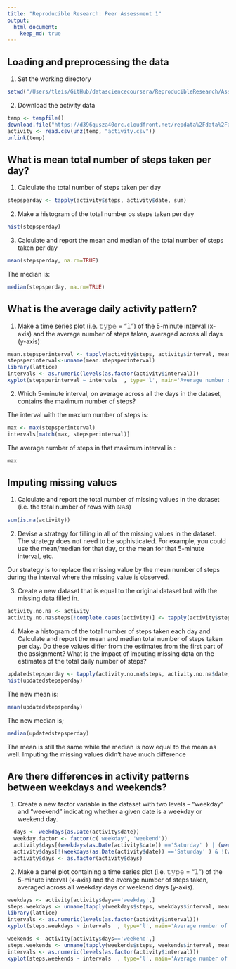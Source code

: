 ```yaml
---
title: "Reproducible Research: Peer Assessment 1"
output: 
  html_document:
    keep_md: true
---
```



## Loading and preprocessing the data

1. Set the working directory
```r
setwd("/Users/tleis/GitHub/datasciencecoursera/ReproducibleResearch/Assignment2")
```

2. Download the activity data
```r
temp <- tempfile()
download.file("https://d396qusza40orc.cloudfront.net/repdata%2Fdata%2Factivity.zip", temp)
activity <- read.csv(unz(temp, "activity.csv"))
unlink(temp)
```

## What is mean total number of steps taken per day?

1. Calculate the total number of steps taken per day
```r
stepsperday <- tapply(activity$steps, activity$date, sum)
```

2. Make a histogram of the total number os steps taken per day
```r
hist(stepsperday)
```
3. Calculate and report the mean and median of the total number of steps taken per day

```r
mean(stepsperday, na.rm=TRUE)
```

The median is:
```r
median(stepsperday, na.rm=TRUE)
```

## What is the average daily activity pattern?

1. Make a time series plot (i.e. 𝚝𝚢𝚙𝚎 = "𝚕") of the 5-minute interval (x-axis) and the average number of steps taken, averaged across all days (y-axis)

```r
mean.stepsperinterval <- tapply(activity$steps, activity$interval, mean, na.rm=TRUE)
stepsperinterval<-unname(mean.stepsperinterval)
library(lattice)
intervals <- as.numeric(levels(as.factor(activity$interval)))
xyplot(stepsperinterval ~ intervals  , type='l', main='Average number of steps averages over all days', xlab='Interval', ylab='Steps')
```

2. Which 5-minute interval, on average across all the days in the dataset, contains the maximum number of steps?

The interval with the maxium number of steps is:
```r
max <- max(stepsperinterval)
intervals[match(max, stepsperinterval)]
```

The average number of steps in that maximum interval is :
```r
max
```

## Imputing missing values
1. Calculate and report the total number of missing values in the dataset (i.e. the total number of rows with 𝙽𝙰s)

```r
sum(is.na(activity))
```

2. Devise a strategy for filling in all of the missing values in the dataset. The strategy does not need to be sophisticated. For example, you could use the mean/median for that day, or the mean for that 5-minute interval, etc.

Our strategy is to replace the missing value by the mean number of steps during the interval where the missing value is observed.

3. Create a new dataset that is equal to the original dataset but with the missing data filled in.

```r
activity.no.na <- activity
activity.no.na$steps[!complete.cases(activity)] <- tapply(activity$steps, activity$interval, mean, na.rm=TRUE)
```

4. Make a histogram of the total number of steps taken each day and Calculate and report the mean and median total number of steps taken per day. Do these values differ from the estimates from the first part of the assignment? What is the impact of imputing missing data on the estimates of the total daily number of steps?

```r
updatedstepsperday <- tapply(activity.no.na$steps, activity.no.na$date, sum)
hist(updatedstepsperday)
```
The new mean is:
```r
mean(updatedstepsperday)
```

The new median is;
```r
median(updatedstepsperday)
```

The mean is still the same while the median is now equal to the mean as well. Imputing the missing values didn't have much difference 

## Are there differences in activity patterns between weekdays and weekends?
1. Create a new factor variable in the dataset with two levels – “weekday” and “weekend” indicating whether a given date is a weekday or weekend day.

```r
  days <- weekdays(as.Date(activity$date))
  weekday.factor <- factor(c('weekday', 'weekend'))
  activity$days[(weekdays(as.Date(activity$date)) =='Saturday' ) | (weekdays(as.Date(activity$date)) =='Sunday' ) ] <- 'weekend' 
  activity$days[!(weekdays(as.Date(activity$date)) =='Saturday' ) & !(weekdays(as.Date(activity$date)) =='Sunday' ) ] <- 'weekday' 
  activity$days <- as.factor(activity$days)
```

2. Make a panel plot containing a time series plot (i.e. 𝚝𝚢𝚙𝚎 = "𝚕") of the 5-minute interval (x-axis) and the average number of steps taken, averaged across all weekday days or weekend days (y-axis). 

```r
weekdays <- activity[activity$days=='weekday',]
steps.weekdays <- unname(tapply(weekdays$steps, weekdays$interval, mean, na.rm=TRUE))
library(lattice)
intervals <- as.numeric(levels(as.factor(activity$interval)))
xyplot(steps.weekdays ~ intervals  , type='l', main='Average number of steps over all week days',  xlab='Interval', ylab='Steps')
```


```r
weekends <- activity[activity$days=='weekend',]
steps.weekends <- unname(tapply(weekends$steps, weekends$interval, mean, na.rm=TRUE))
intervals <- as.numeric(levels(as.factor(activity$interval)))
xyplot(steps.weekends ~ intervals  , type='l', main='Average number of steps over all weekends', xlab='Interval', ylab='Steps')
```
